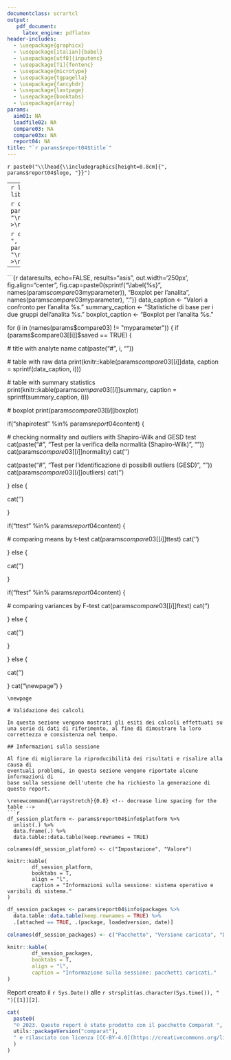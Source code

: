 ```yaml
---
documentclass: scrartcl
output:
   pdf_document:
     latex_engine: pdflatex
header-includes:
  - \usepackage{graphicx}
  - \usepackage[italian]{babel}
  - \usepackage[utf8]{inputenc}
  - \usepackage[T1]{fontenc}
  - \usepackage{microtype}
  - \usepackage{tgpagella}
  - \usepackage{fancyhdr}
  - \usepackage{lastpage}
  - \usepackage{booktabs}
  - \usepackage{array}
params:
  aim01: NA
  loadfile02: NA
  compare03: NA
  compare03x: NA
  report04: NA
title: "`r params$report04$title`"
---
```

\addtolength{\headheight}{0.8cm} <!--  make more space for the header -->
\pagestyle{fancyplain} <!-- use fancy for all pages except chapter start -->
`r paste0("\\lhead{\\includegraphics[height=0.8cm]{", params$report04$logo, "}}")`
\rhead{} <!-- right empty -->
\renewcommand{\headrulewidth}{0pt} <!-- remove rule below header -->
\let\oldrule=\rule \renewcommand{\rule}[1]{\vspace{-25pt}\oldrule{\linewidth}}
\cfoot{\thepage\ di \pageref{LastPage}} <!-- page 1 of n pages -->

---
```r
library(data.table)
library(magrittr)
```

```r
cat("**Descrizione:** ", params$report04$description, "\n")
cat('\n\n<!-- -->\n\n')
```

```r
cat("**Interpretazione:** ", params$report04$discussion, "\n")
cat('\n\n<!-- -->\n\n')
```

---
\newpage

```{r dataresults, echo=FALSE, results="asis", out.width='250px', fig.align="center", fig.cap=paste0(sprintf("\\label{%s}", names(params$compare03$myparameter)), "Boxplot per l'analita ", names(params$compare03$myparameter), ".")}
data_caption <- "Valori a confronto per l'analita %s."
summary_caption <- "Statistiche di base per i due gruppi dell'analita %s."
boxplot_caption <- "Boxplot per l'analita %s."

for (i in (names(params$compare03) != "myparameter")) {
  if (params$compare03[[i]]$saved == TRUE) {
    
  # title with analyte name
  cat(paste("#", i, "\n"))
    
  # table with raw data
  print(knitr::kable(params$compare03[[i]]$data,
                     caption = sprintf(data_caption, i)))
  
  # table with summary statistics
  print(knitr::kable(params$compare03[[i]]$summary,
                     caption = sprintf(summary_caption, i)))
  
  # boxplot
  print(params$compare03[[i]]$boxplot)
  
  if("shapirotest" %in% params$report04$content) {
    
  # checking normality and outliers with Shapiro-Wilk and GESD test 
  cat(paste("#", "Test per la verifica della normalità (Shapiro-Wilk)", "\n"))
  cat(params$compare03[[i]]$normality)
  cat('\n\n<!-- -->\n\n')
  
  cat(paste("#", "Test per l'identificazione di possibili outliers (GESD)", "\n"))
  cat(params$compare03[[i]]$outliers)
  cat('\n\n<!-- -->\n\n')
  
  } else {
    
  cat('\n\n<!-- -->\n\n')
    
  }
  
  
  if("ttest" %in% params$report04$content) {
    
  # comparing means by t-test
  cat(params$compare03[[i]]$ttest)
  cat('\n\n<!-- -->\n\n')
  
  } else {
    
  cat('\n\n<!-- -->\n\n')  
    
  }
  
  
  if("ftest" %in% params$report04$content) {
    
  # comparing variances by F-test
  cat(params$compare03[[i]]$ftest)
  cat('\n\n<!-- -->\n\n')
  
  } else {

  cat('\n\n<!-- -->\n\n')
    
  }
  
  } else {
    
  cat('\n\n<!-- -->\n\n')
    
  }
  cat("\\newpage")
}
```
\newpage

# Validazione dei calcoli

In questa sezione vengono mostrati gli esiti dei calcoli effettuati su una serie di dati di riferimento, al fine di dimostrare la loro correttezza e consistenza nel tempo.

## Informazioni sulla sessione

Al fine di migliorare la riproducibilità dei risultati e risalire alla causa di
eventuali problemi, in questa sezione vengono riportate alcune informazioni di 
base sulla sessione dell'utente che ha richiesto la generazione di
questo report.

\renewcommand{\arraystretch}{0.8} <!-- decrease line spacing for the table -->
```r

df_session_platform <- params$report04$info$platform %>% 
  unlist(.) %>%
  data.frame(.) %>%
  data.table::data.table(keep.rownames = TRUE)

colnames(df_session_platform) <- c("Impostazione", "Valore")

knitr::kable(
        df_session_platform, 
        booktabs = T, 
        align = "l",
        caption = "Informazioni sulla sessione: sistema operativo e varibili di sistema."
)
```

\renewcommand{\arraystretch}{0.6} <!-- decrease line spacing for the table -->
```r
df_session_packages <- params$report04$info$packages %>% 
  data.table::data.table(keep.rownames = TRUE) %>%
  .[attached == TRUE, .(package, loadedversion, date)]

colnames(df_session_packages) <- c("Pacchetto", "Versione caricata", "Data")

knitr::kable(
        df_session_packages, 
        booktabs = T, 
        align = "l",
        caption = "Informazione sulla sessione: pacchetti caricati."
)
```
\renewcommand{\arraystretch}{1} <!-- reset row height/line spacing -->

Report creato il `r Sys.Date()` alle `r strsplit(as.character(Sys.time()), " ")[[1]][2]`.

\vfill
```r
cat(
  paste0(
  "© 2023. Questo report è stato prodotto con il pacchetto Comparat ",
  utils::packageVersion("comparat"), 
  " e rilasciato con licenza [CC-BY-4.0](https://creativecommons.org/licenses/by/4.0/). Per informazioni o segnalazioni, rivolgersi ad Andrea Bazzano ([andrea.bazzano@arpal.liguria.it](mailto:andre.bazzano@arpal.liguria.it))."
  )
)
```
